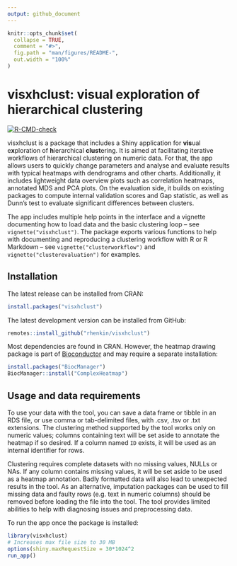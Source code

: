 ```yaml
---
output: github_document
---
```


<!-- README.md is generated from README.Rmd. Please edit that file -->

```r
knitr::opts_chunk$set(
  collapse = TRUE,
  comment = "#>",
  fig.path = "man/figures/README-",
  out.width = "100%"
)
```

# visxhclust: visual exploration of hierarchical clustering
<!-- badges: start -->
[![R-CMD-check](https://github.com/rhenkin/visxhclust/workflows/R-CMD-check/badge.svg)](https://github.com/rhenkin/visxhclust/actions)
<!-- badges: end -->

visxhclust is a package that includes a Shiny application for **vis**ual e**x**ploration of **h**ierarchical **clust**ering. It is aimed at facilitating iterative workflows of hierarchical clustering on numeric data. For that, the app allows users to quickly change parameters and analyse and evaluate results with typical heatmaps with dendrograms and other charts. Additionally, it includes lightweight data overview plots such as correlation heatmaps, annotated MDS and PCA plots. On the evaluation side, it builds on existing packages to compute internal validation scores and Gap statistic, as well as Dunn's test to evaluate significant differences between clusters.

The app includes multiple help points in the interface and a vignette documenting how to load data and the basic clustering loop -- see `vignette("visxhclust")`. The package exports various functions to help with documenting and reproducing a clustering workflow with R or R Markdown -- see `vignette("clusterworkflow")` and `vignette("clusterevaluation")` for examples.

## Installation

The latest release can be installed from CRAN:

```r
install.packages("visxhclust")
```

The latest development version can be installed from GitHub:

```r
remotes::install_github("rhenkin/visxhclust")
```

Most dependencies are found in CRAN. However, the heatmap drawing package is part of [Bioconductor](http://www.bioconductor.org/) and may require a separate installation:

```r
install.packages("BiocManager")
BiocManager::install("ComplexHeatmap")
```

## Usage and data requirements

To use your data with the tool, you can save a data frame or tibble in an RDS file, or use comma or tab-delimited files, with .csv, .tsv or .txt extensions. The clustering method supported by the tool works only on numeric values; columns containing text will be set aside to annotate the heatmap if so desired. If a column named `ID` exists, it will be used as an internal identifier for rows.

Clustering requires complete datasets with no missing values, NULLs or NAs. If any column contains missing values, it will be set aside to be used as a heatmap annotation. Badly formatted data will also lead to unexpected results in the tool. As an alternative, imputation packages can be used to fill missing data and faulty rows (e.g. text in numeric columns) should be removed before loading the file into the tool. The tool provides limited abilities to help with diagnosing issues and preprocessing data.

To run the app once the package is installed:

```r
library(visxhclust)
# Increases max file size to 30 MB
options(shiny.maxRequestSize = 30*1024^2
run_app()
```
